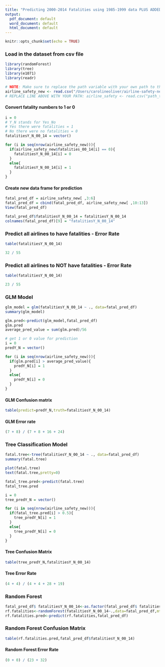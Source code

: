 ```yaml
---
title: "Predicting 2000-2014 Fatalities using 1985-1999 data PLUS ADDED COLUMNS""
output:
  pdf_document: default
  word_document: default
  html_document: default
---
```


```r
knitr::opts_chunk$set(echo = TRUE)
```

### Load in the dataset from csv file
```r
library(randomForest)
library(tree)
library(e1071)
library(readr)

# NOTE: Make sure to replace the path variable with your own path to the file
airline_safety_new <- read.csv("/Users/carolineoliver/airline-safety-new.csv")
# REPLACE LINE ABOVE WITH YOUR PATH: airline_safety <- read.csv("path_to_csv_file_here")
```

#### Convert fatality numbers to 1 or 0
```r
i = 0
# Y_N stands for Yes_No
# Yes there were fatalities = 1
# No there were no fatalities = 0
fatalitiesY_N_00_14 = vector()

for (i in seq(nrow(airline_safety_new))){
  if(airline_safety_new$fatalities_00_14[i] == 0){
    fatalitiesY_N_00_14[i] = 0
  }
  else{
    fatalitiesY_N_00_14[i] = 1
  }
}
```

#### Create new data frame for prediction
```r
fatal_pred_df = airline_safety_new[ ,3:6]
fatal_pred_df = cbind(fatal_pred_df, airline_safety_new[ ,10:13])
View(fatal_pred_df)

fatal_pred_df$fatalitiesY_N_00_14 = fatalitiesY_N_00_14
colnames(fatal_pred_df)[9] = "fatalitiesY_N_00_14"
```

### Predict all airlines to have fatalities - Error Rate
```r
table(fatalitiesY_N_00_14)

32 / 55
```

### Predict all airlines to NOT have fatalities - Error Rate
```r
table(fatalitiesY_N_00_14)

23 / 55
```

### GLM Model
```r
glm_model = glm(fatalitiesY_N_00_14 ~ ., data=fatal_pred_df)
summary(glm_model)

glm.pred<-predict(glm_model,fatal_pred_df)
glm.pred
average_pred_value = sum(glm.pred)/56

# get 1 or 0 value for prediction
i = 0
predY_N = vector()

for (i in seq(nrow(airline_safety_new))){
  if(glm.pred[i] > average_pred_value){
    predY_N[i] = 1
  }
  else{
    predY_N[i] = 0
  }
}
```

#### GLM Confusion matrix
```r
table(predict=predY_N,truth=fatalitiesY_N_00_14)
```

#### GLM Error rate
```r
(7 + 8) / (7 + 8 + 16 + 24)
```

### Tree Classification Model
```r
fatal.tree<-tree(fatalitiesY_N_00_14 ~ ., data=fatal_pred_df)
summary(fatal.tree)

plot(fatal.tree)
text(fatal.tree,pretty=0)

fatal_tree.pred<-predict(fatal.tree)
fatal_tree.pred

i = 0
tree_predY_N = vector()

for (i in seq(nrow(airline_safety_new))){
  if(fatal_tree.pred[i] > 0.5){
    tree_predY_N[i] = 1
  }
  else{
    tree_predY_N[i] = 0
  }
}
```

#### Tree Confusion Matrix
```r
table(tree_predY_N,fatalitiesY_N_00_14)
```

#### Tree Error Rate
```r
(4 + 4) / (4 + 4 + 28 + 19)
```

### Random Forest
```r
fatal_pred_df$ fatalitiesY_N_00_14<-as.factor(fatal_pred_df$ fatalitiesY_N_00_14)
rf.fatalities<-randomForest(fatalitiesY_N_00_14~.,data=fatal_pred_df,mtry=8,importance=T)
rf.fatalities.pred<-predict(rf.fatalities,fatal_pred_df)
```

### Random Forest Confusion Matrix
```r
table(rf.fatalities.pred,fatal_pred_df$fatalitiesY_N_00_14)
```

#### Random Forest Error Rate
```r
(0 + 0) / (23 + 32)
```
